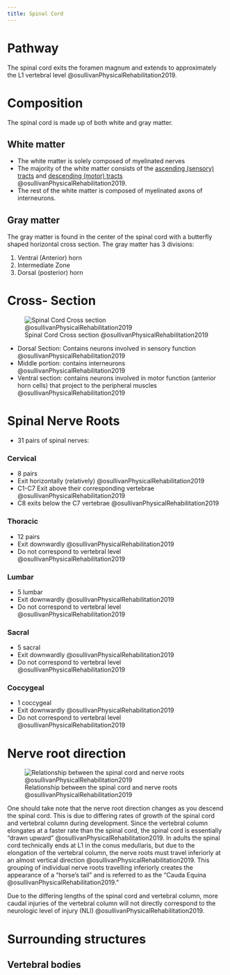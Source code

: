 ```yaml
---
title: Spinal Cord
---
```


# Pathway

The spinal cord exits the foramen magnum and extends to approximately the L1 vertebral level @osullivanPhysicalRehabilitation2019.

# Composition

The spinal cord is made up of both white and gray matter.

## White matter

- The white matter is solely composed of myelinated nerves
- The majority of the white matter consists of the [ascending (sensory) tracts]({{< var ref-ascending-tracts.path >}}) and [descending (motor) tracts]({{< var ref-descending-tracts.path >}}) @osullivanPhysicalRehabilitation2019.
- The rest of the white matter is composed of myelinated axons of interneurons.

## Gray matter

The gray matter is found in the center of the spinal cord with a butterfly shaped horizontal cross section.
The gray matter has 3 divisions:

1. Ventral (Anterior) horn 
1. Intermediate Zone 
1. Dorsal (posterior) horn 

# Cross- Section

![Spinal Cord Cross section @osullivanPhysicalRehabilitation2019](/The Archive/Neuroscience/Neuroanatomy/Spinal Cord/images/osullivan fig20.1 spinal cord cross section.png)


- Dorsal Section: Contains neurons involved in sensory function @osullivanPhysicalRehabilitation2019
- Middle portion: contains interneurons @osullivanPhysicalRehabilitation2019
- Ventral section: contains neurons involved in motor function (anterior horn cells) that project to the peripheral muscles @osullivanPhysicalRehabilitation2019

# Spinal Nerve Roots

- 31 pairs of spinal nerves: 

:::{layout-ncol="3"}

### Cervical    

- 8 pairs
- Exit horizontally (relatively) @osullivanPhysicalRehabilitation2019
- C1-C7 Exit above their corresponding vertebrae @osullivanPhysicalRehabilitation2019
- C8 exits below the C7 vertebrae @osullivanPhysicalRehabilitation2019

### Thoracic

- 12 pairs
- Exit downwardly @osullivanPhysicalRehabilitation2019
- Do not correspond to vertebral level @osullivanPhysicalRehabilitation2019

### Lumbar

- 5 lumbar
- Exit downwardly @osullivanPhysicalRehabilitation2019
- Do not correspond to vertebral level @osullivanPhysicalRehabilitation2019

### Sacral

- 5 sacral
- Exit downwardly @osullivanPhysicalRehabilitation2019
- Do not correspond to vertebral level @osullivanPhysicalRehabilitation2019

### Coccygeal

- 1 coccygeal
- Exit downwardly @osullivanPhysicalRehabilitation2019
- Do not correspond to vertebral level @osullivanPhysicalRehabilitation2019
:::

# Nerve root direction

![Relationship between the spinal cord and nerve roots @osullivanPhysicalRehabilitation2019](/The Archive/Neuroscience/Neuroanatomy/Spinal Cord/images/osullivan fig20.2 spinal cord and nerve roots.png)

One should take note that the nerve root direction changes as you descend the spinal cord.
This is due to differing rates of growth of the spinal cord and vertebral column during development.
Since the vertebral column elongates at a faster rate than the spinal cord, the spinal cord is essentially "drawn upward" @osullivanPhysicalRehabilitation2019.
In adults the spinal cord technically ends at L1 in the conus medullaris, but due to the elongation of the vertebral column, the nerve roots must travel inferiorly at an almost vertical direction @osullivanPhysicalRehabilitation2019.
This grouping of individual nerve roots travelling inferiorly creates the appearance of a "horse's tail" and is referred to as the "Cauda Equina @osullivanPhysicalRehabilitation2019."

::: {.callout-tip title="Clinical Significance"}
Due to the differing lengths of the spinal cord and vertebral column, more caudal injuries of the vertebral column will not directly correspond to the neurologic level of injury (NLI) @osullivanPhysicalRehabilitation2019.
:::



# Surrounding structures



## Vertebral bodies